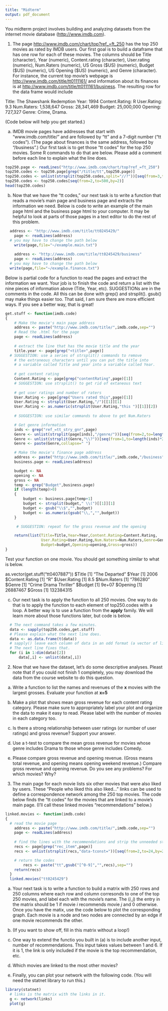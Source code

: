 ```yaml
---
title: "Midterm"
output: pdf_document
---
```


You midterm project involves building and analyzing datasets from the internet movie database (<http://www.imdb.com>). 

1. The page <http://www.imdb.com/chart/top?ref_=ft_250> has the top 250 movies as rated by IMDB users. Our first goal is to build a dataframe that has one row for each of these movies. The columns should be Title (character), Year (numeric), Content.rating (character), User.rating (numeric), Num.Raters (numeric), US Gross (\$US) (numeric), Budget (\$US) (numeric), US Opening (\$US) (numeric), and Genre (character). For instance, the current top movie's webpage is <http://www.imdb.com/title/tt0111161/> and information about its finances is at <http://www.imdb.com/title/tt0111161/business>. The resulting row for the data frame would include

Title: The Shawshank Redemption
Year: 1994
Content.Rating: R
User.Rating: 9.3
Num.Raters: 1,538,647
Gross: 28,341,469
Budget: 25,000,000
Opening: 727,327
Genre: Crime, Drama.

(Code below will help you get started.)

a. IMDB movie pages have addresses that start with "www.imdb.com/title/" and are followed by "tt" and a 7-digit number ("tt codes"). (The page about finances is the same address, followed by "/business".) Our first task is to get those "tt codes" for the top 250 movies. Some R commands to do that are below. Please add a comment before each line to explain what the line does. 

```r
top250.page <- readLines("http://www.imdb.com/chart/top?ref_=ft_250")
top250.codes <- top250.page[grep("/title/tt",top250.page)]
top250.codes <- unlist(strsplit(top250.codes,split="//?"))[seq(from=3,to=1999,by=4)]
top250.codes <- top250.codes[seq(from=2,to=500,by=2)]
head(top250.codes)
```

b. Now that we have the "tt codes," our next task is to write a function that reads a movie's main page and business page and extracts the information we need. Below is code to write an example of the main page html and the business page html to your computer. It may be helpful to look at parts of those pages in a text editor to do the rest of this problem.

```r
  address <- "http://www.imdb.com/title/tt0245429/"
	page <- readLines(address)
  # you may have to change the path below
	write(page,file="~/example.main.txt")
  
	address <- "http://www.imdb.com/title/tt0245429/business"
	page <- readLines(address)
  # you may have to change the path below
  write(page,file="~/example.finance.txt")
```

Below is partial code for a function to read the pages and extract the information we want.  Your job is to finish the code and return a list with the nine pieces of information above (Title, Year, etc). SUGGESTIONs are in the comments in the code. All this can be done with grep() and strsplit(). gsub() may make things easier too. That said, I am sure there are more efficient ways. If you see a better way, that is great!

```r
get.stuff <- function(imdb.code)
{
	# Make the movie's main page address
	address <- paste("http://www.imdb.com/title/",imdb.code,sep="")
	# Read the .html for the page
	page <- readLines(address)
	
	# extract the line that has the movie title and the year
	title.year <- page[grep("<title>",page)]
  # SUGGESTION: use a series of strsplit() commands to remove
	# the extraneous characters until you can put the title into
	# a variable called Title and year into a variable called Year.
  
	# get content rating
	Content.Rating <- page[grep("contentRating",page)[1]]
	# SUGGESTION: use strsplit() to get rid of extaneous text
	
	# get user ratings and number of raters
	User.Rating <- page[grep("Users rated this",page)[1]]
	User.Rating <- strsplit(User.Rating,"/")[[1]][1]
	User.Rating <- as.numeric(strsplit(User.Rating,"this ")[[1]][2])
	
	# SUGGESTION: use similar commands to above to get Num.Raters

	# Get genre information
	inds <- grep("ref_=tt_stry_gnr",page)
	Genre <- unlist(strsplit(page[inds],"/genre/"))[seq(from=2,to=length(inds)*2,by=2)]
	Genre <- unlist(strsplit(Genre,"\\?"))[seq(from=1,to=length(inds)*2,by=2)]
	Genre <- paste(Genre,collapse=" ")

	# Make the movie's finance page address
	address <- paste("http://www.imdb.com/title/",imdb.code,"/business",sep="")
	business.page <- readLines(address)

	budget <- NA
	opening <- NA
	gross <- NA
	temp <- grep("Budget",business.page)
	if (length(temp)>0)
	{
		budget <- business.page[temp+1]
		budget <- strsplit(budget," \\(")[[1]][1]
		budget <- gsub("\\$","",budget)
		budget <- as.numeric(gsub("\\,","",budget))
	} 

	 # SUGGESTION: repeat for the gross revenue and the opening 

	return(list(Title=Title,Year=Year,Content.Rating=Content.Rating, 
				User.Rating=User.Rating,Num.Naters=Num.Raters,Genre=Genre,
				Budget=budget,Opening=opening,Gross=gross))
}
```
Test your function on one movie. You should get something similar to what is below. 

as.vector(get.stuff("tt0407887"))
\$Title
[1] "The Departed"
\$Year
[1] 2006
\$Content.Rating
[1] "R"
\$User.Rating
[1] 8.5
\$Num.Raters
[1] "786280"
\$Genre
[1] "Crime Drama Thriller"
\$Budget
[1] 9e+07
\$Opening
[1] 26887467
\$Gross
[1] 132384315

c. Our next task is to apply the function to all 250 movies. One way to do that is to apply the function to each element of top250.codes with a loop. A better way is to use a function from the **apply** family. We will learn more about those functions later, but code is below.

```r
  # The next command takes a few minutes.
  data <- sapply(top250.codes,get.stuff)  
  # Please explain what the next line does.
  data <- as.data.frame(t(data))
  # sapply() leave each column of data in an odd format (a vector of lists!)
  # The next line fixes that.
  for (i in 1:dim(data)[2])
	  data[,i] <- unlist(data[,i])
```

2. Now that we have the dataset, let's do some descriptive analyses. Pleast note that if you could not finish 1 completely, you may download the data from the course website to do this question.

a. Write a function to list the names and revenues of the **x** movies with the largest grosses. Evaluate your function at **x=5**

b. Make a plot that shows mean gross revenue for each content rating category. Please make sure to appropriately label your plot and organize the data to make it easy to read. Please label with the number of movies in each category too.
c. Is there a strong relationship between user ratings (or number of user ratings) and gross revenue? Support your answer. 

d. Use a t-test to compare the mean gross revenue for movies whose genre includes Drama to those whose genre includes Comedy. 

e. Please compare gross revenue and opening revenue. (Gross means total revenue, and opening means opening weekend revenue.) Compare gross revenue and opening revenue. Do you see any problems? For which movies? Why?

3. The main page for each movie lists six other movies that were also liked by users. These "People who liked this also liked..." links can be used to define a correspondence network among the 250 top movies. The code below finds the "tt codes" for the movies that are linked to a movie's main page. (I'll call these linked movies "recommendations " below.)

```r
linked.movies <- function(imdb.code)
{
  # read the movie page
	address <- paste("http://www.imdb.com/title/",imdb.code,sep="")
	page <- readLines(address)
	
	# find the lines with the recommendations and strip the unneeded stuff
	recs <- page[grep("rec_item",page)]
	recs <- unlist(strsplit(recs,"data-tconst="))[seq(from=2,to=24,by=2)]

	# return the codes
		recs <- paste("tt",gsub("[^0-9]","",recs),sep="")
	return(recs)
  }
  linked.movies("tt0245429")
```
a. Your next task is to write a function to build a matrix with 250 rows and 250 columns where each row and column corresonds to one of the top 250 movies, and label each with the movie's name. The $(i,j)$ the entry in the matrix should be 1 if movie $i$ recommends movie $j$ and 0 otherwise. Once you have the matix, use the code below to plot the corresponding graph. Each movie is a node and two nodes are connected by an edge if one movie recommends the other. 

b. (If you want to show off, fill in this matrix without a loop!)

c. One way to extend the functio you built in (a) is to include another input, number of recommendations. This input takes values between 1 and 6. If it is 1, the link is only included if the movie is the top recommendation, etc.

d. Which movies are linked to the most other movies? 

e. Finally, you can plot your network with the following code. (You will need the statnet library to run this.)

```r
library(statnet)
  # links is the matrix with the links in it.
  g <- network(links)
  plot(g)
```
